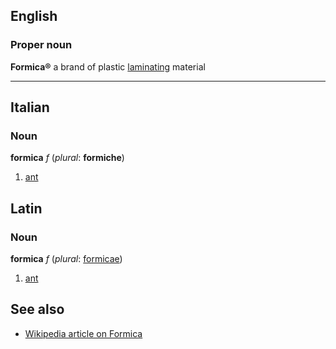 ==English==
===Proper noun===
'''Formica&reg;'''
a brand of plastic [[laminate|laminating]] material

----
==Italian==
===Noun===
'''formica''' ''f'' (''plural'': '''formiche''')

#[[ant]]

==Latin==
===Noun===
'''formica''' ''f'' (''plural'': [[formicae]])

#[[ant]]

==See also==
*[[en:formica|Wikipedia article on Formica]]
